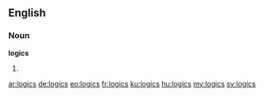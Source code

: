 ==English==

===Noun===
'''logics'''

# {{plural of|logic}}

[[ar:logics]]
[[de:logics]]
[[eo:logics]]
[[fr:logics]]
[[ku:logics]]
[[hu:logics]]
[[my:logics]]
[[sv:logics]]